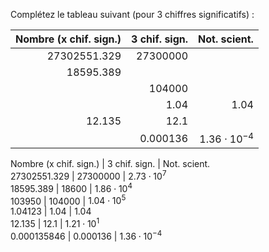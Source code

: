 ::: {.Exercise data-latex=""}
Complétez le tableau suivant (pour 3 chiffres significatifs) :
:::

| Nombre (x chif. sign.) | 3 chif. sign. |         Not. scient. |
| ---------------------: | ------------: | -------------------: |
|         $27302551.329$ |    $27300000$ |                      |
|            $18595.389$ |               |                      |
|                        |      $104000$ |                      |
|                        |        $1.04$ |               $1.04$ |
|               $12.135$ |        $12.1$ |                      |
|                        |    $0.000136$ | $1.36 \cdot 10^{-4}$ |

::: {.Answer data-latex=""}

Nombre (x chif. sign.) \tabto{11em} | 3 chif. sign. \tabto{20em} |  Not. scient.  
$27302551.329$ \tabto{11em} | $27300000$ \tabto{20em} | $2.73 \cdot 10^7$  
$18595.389$ \tabto{11em} | $18600$ \tabto{20em} | $1.86 \cdot 10^4$  
$103950$ \tabto{11em} | $104000$ \tabto{20em} | $1.04 \cdot 10^5$  
$1.04123$ \tabto{11em} | $1.04$ \tabto{20em} | $1.04$  
$12.135$ \tabto{11em} | $12.1$ \tabto{20em} | $1.21 \cdot 10^1$  
$0.000135846$ \tabto{11em} | $0.000136$ \tabto{20em} | $1.36 \cdot 10^{-4}$

:::
